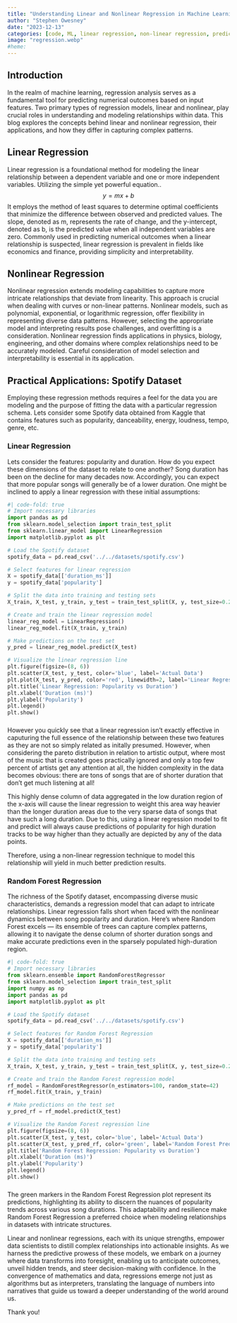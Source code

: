 ```yaml
---
title: "Understanding Linear and Nonlinear Regression in Machine Learning"
author: "Stephen Owesney"
date: "2023-12-13"
categories: [code, ML, linear regression, non-linear regression, prediction]
image: "regression.webp"
#heme:
---
```



## Introduction

In the realm of machine learning, regression analysis serves as a fundamental tool for predicting numerical outcomes based on input features. Two primary types of regression models, linear and nonlinear, play crucial roles in understanding and modeling relationships within data. This blog explores the concepts behind linear and nonlinear regression, their applications, and how they differ in capturing complex patterns.

## Linear Regression

Linear regression is a foundational method for modeling the linear relationship between a dependent variable and one or more independent variables. Utilizing the simple yet powerful equation.. $$ y=mx+b $$ It employs the method of least squares to determine optimal coefficients that minimize the difference between observed and predicted values. The slope, denoted as m,  represents the rate of change, and the y-intercept, denoted as b, is the predicted value when all independent variables are zero. Commonly used in predicting numerical outcomes when a linear relationship is suspected, linear regression is prevalent in fields like economics and finance, providing simplicity and interpretability.

## Nonlinear Regression

Nonlinear regression extends modeling capabilities to capture more intricate relationships that deviate from linearity. This approach is crucial when dealing with curves or non-linear patterns. Nonlinear models, such as polynomial, exponential, or logarithmic regression, offer flexibility in representing diverse data patterns. However, selecting the appropriate model and interpreting results pose challenges, and overfitting is a consideration. Nonlinear regression finds applications in physics, biology, engineering, and other domains where complex relationships need to be accurately modeled. Careful consideration of model selection and interpretability is essential in its application.

## Practical Applications: Spotify Dataset

Employing these regression methods requires a feel for the data you are modeling and the purpose of fitting the data with a particular regression schema. Lets consider some Spotify data obtained from Kaggle that contains features such as popularity, danceability, energy, loudness, tempo, genre, etc. 

### Linear Regression

Lets consider the features: popularity and duration. How do you expect these dimensions of the dataset to relate to one another? Song duration has been on the decline for many decades now. Accordingly, you can expect that more popular songs will generally be of a lower duration. One might be inclined to apply a linear regression with these initial assumptions:

```python
#| code-fold: true
# Import necessary libraries
import pandas as pd
from sklearn.model_selection import train_test_split
from sklearn.linear_model import LinearRegression
import matplotlib.pyplot as plt

# Load the Spotify dataset
spotify_data = pd.read_csv('../../datasets/spotify.csv')

# Select features for linear regression
X = spotify_data[['duration_ms']]
y = spotify_data['popularity']

# Split the data into training and testing sets
X_train, X_test, y_train, y_test = train_test_split(X, y, test_size=0.2, random_state=42)

# Create and train the linear regression model
linear_reg_model = LinearRegression()
linear_reg_model.fit(X_train, y_train)

# Make predictions on the test set
y_pred = linear_reg_model.predict(X_test)

# Visualize the linear regression line
plt.figure(figsize=(8, 6))
plt.scatter(X_test, y_test, color='blue', label='Actual Data')
plt.plot(X_test, y_pred, color='red', linewidth=2, label='Linear Regression Line')
plt.title('Linear Regression: Popularity vs Duration')
plt.xlabel('Duration (ms)')
plt.ylabel('Popularity')
plt.legend()
plt.show()
```
<p style='font-size:23px'>

However you quickly see that a linear regression isn't exactly effective in caputuring the full essence of the relationship between these two features as they are not so simply related as initally presumed. However, when considering the pareto distribution in relation to artistic output, where most of the music that is created goes practically ignored and only a top few percent of artists get any attention at all, the hidden complexity in the data becomes obvious: there are tons of songs that are of shorter duration that don't get much listening at all! 

This highly dense column of data aggregated in the low duration region of the x-axis will cause the linear regression to weight this area way heavier than the longer duration areas due to the very sparse data of songs that have such a long duration. Due to this, using a linear regression model to fit and predict will always cause predictions of popularity for high duration tracks to be way higher than they actually are depicted by any of the data points. 

Therefore, using a non-linear regression technique to model this relationship will yield in much better prediction results.

### Random Forest Regression

The richness of the Spotify dataset, encompassing diverse music characteristics, demands a regression model that can adapt to intricate relationships. Linear regression falls short when faced with the nonlinear dynamics between song popularity and duration. Here's where Random Forest excels — its ensemble of trees can capture complex patterns, allowing it to navigate the dense column of shorter duration songs and make accurate predictions even in the sparsely populated high-duration region.


```python
#| code-fold: true
# Import necessary libraries
from sklearn.ensemble import RandomForestRegressor
from sklearn.model_selection import train_test_split
import numpy as np
import pandas as pd
import matplotlib.pyplot as plt

# Load the Spotify dataset
spotify_data = pd.read_csv('../../datasets/spotify.csv')

# Select features for Random Forest Regression
X = spotify_data[['duration_ms']]
y = spotify_data['popularity']

# Split the data into training and testing sets
X_train, X_test, y_train, y_test = train_test_split(X, y, test_size=0.2, random_state=42)

# Create and train the Random Forest regression model
rf_model = RandomForestRegressor(n_estimators=100, random_state=42)
rf_model.fit(X_train, y_train)

# Make predictions on the test set
y_pred_rf = rf_model.predict(X_test)

# Visualize the Random Forest regression line
plt.figure(figsize=(8, 6))
plt.scatter(X_test, y_test, color='blue', label='Actual Data')
plt.scatter(X_test, y_pred_rf, color='green', label='Random Forest Predictions', marker='x')
plt.title('Random Forest Regression: Popularity vs Duration')
plt.xlabel('Duration (ms)')
plt.ylabel('Popularity')
plt.legend()
plt.show()
```
<p style='font-size:23px'>

The green markers in the Random Forest Regression plot represent its predictions, highlighting its ability to discern the nuances of popularity trends across various song durations. This adaptability and resilience make Random Forest Regression a preferred choice when modeling relationships in datasets with intricate structures.

Linear and nonlinear regressions, each with its unique strengths, empower data scientists to distill complex relationships into actionable insights. As we harness the predictive prowess of these models, we embark on a journey where data transforms into foresight, enabling us to anticipate outcomes, unveil hidden trends, and steer decision-making with confidence. In the convergence of mathematics and data, regressions emerge not just as algorithms but as interpreters, translating the language of numbers into narratives that guide us toward a deeper understanding of the world around us.

Thank you!

